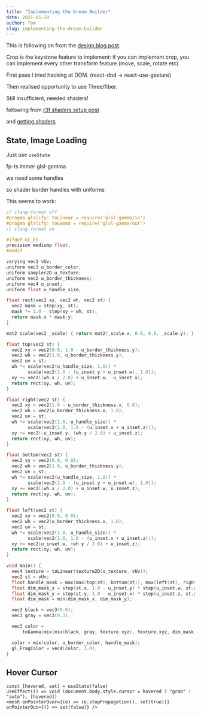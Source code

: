 ```yaml
---
title: "Implementing the Dream Builder"
date: 2021-05-28
author: Tom
slug: implementing-the-dream-builder
---
```


This is following on from the [design blog post]().

Crop is the keystone feature to implement: if you can implement crop, you can
implement every other transform feature (move, scale, rotate etc)

First pass I tried hacking at DOM. (react-dnd -> react-use-gesture)

Then realised opportunity to use Three/fiber.

Still insufficient, needed shaders!

following from [r3f shaders setup post](/blog/react-three-fiber-shaders-setup)

and [getting shaders](/blog/getting-shaders)

## State, Image Loading

Just use `useState`

fp-ts immer glsl-gamma

we need some handles

so shader border handles with uniforms

This seems to work:

```cpp
// clang-format off
#pragma glslify: toLinear = require('glsl-gamma/in')
#pragma glslify: toGamma = require('glsl-gamma/out')
// clang-format on

#ifdef GL_ES
precision mediump float;
#endif

varying vec2 vUv;
uniform vec3 u_border_color;
uniform sampler2D u_texture;
uniform vec2 u_border_thickness;
uniform vec4 u_inset;
uniform float u_handle_size;

float rect(vec2 xy, vec2 wh, vec2 st) {
  vec2 mask = step(xy, st);
  mask *= 1.0 - step(xy + wh, st);
  return mask.x * mask.y;
}

mat2 scale(vec2 _scale) { return mat2(_scale.x, 0.0, 0.0, _scale.y); }

float top(vec2 st) {
  vec2 xy = vec2(0.0, 1.0 - u_border_thickness.y);
  vec2 wh = vec2(1.0, u_border_thickness.y);
  vec2 uv = st;
  wh *= scale(vec2(u_handle_size, 1.0)) *
        scale(vec2(1.0 - (u_inset.y + u_inset.w), 1.0));
  xy += vec2((wh.x / 2.0) + u_inset.w, -u_inset.x);
  return rect(xy, wh, uv);
}

float right(vec2 st) {
  vec2 xy = vec2(1.0 - u_border_thickness.x, 0.0);
  vec2 wh = vec2(u_border_thickness.x, 1.0);
  vec2 uv = st;
  wh *= scale(vec2(1.0, u_handle_size)) *
        scale(vec2(1.0, 1.0 - (u_inset.x + u_inset.z)));
  xy += vec2(-u_inset.y, (wh.y / 2.0) + u_inset.z);
  return rect(xy, wh, uv);
}

float bottom(vec2 st) {
  vec2 xy = vec2(0.0, 0.0);
  vec2 wh = vec2(1.0, u_border_thickness.y);
  vec2 uv = st;
  wh *= scale(vec2(u_handle_size, 1.0)) *
        scale(vec2(1.0 - (u_inset.y + u_inset.w), 1.0));
  xy += vec2((wh.x / 2.0) + u_inset.w, u_inset.z);
  return rect(xy, wh, uv);
}

float left(vec2 st) {
  vec2 xy = vec2(0.0, 0.0);
  vec2 wh = vec2(u_border_thickness.x, 1.0);
  vec2 uv = st;
  wh *= scale(vec2(1.0, u_handle_size)) *
        scale(vec2(1.0, 1.0 - (u_inset.x + u_inset.z)));
  xy += vec2(u_inset.w, (wh.y / 2.0) + u_inset.z);
  return rect(xy, wh, uv);
}

void main() {
  vec4 texture = toLinear(texture2D(u_texture, vUv));
  vec2 st = vUv;
  float handle_mask = max(max(top(st), bottom(st)), max(left(st), right(st)));
  float dim_mask_x = step(st.x, 1.0 - u_inset.y) * step(u_inset.w, st.x);
  float dim_mask_y = step(st.y, 1.0 - u_inset.x) * step(u_inset.z, st.y);
  float dim_mask = min(dim_mask_x, dim_mask_y);

  vec3 black = vec3(0.0);
  vec3 gray = vec3(0.3);

  vec3 color =
      toGamma(mix(mix(black, gray, texture.xyz), texture.xyz, dim_mask));

  color = mix(color, u_border_color, handle_mask);
  gl_FragColor = vec4(color, 1.0);
}
```

## Hover Cursor

```tsx
const [hovered, set] = useState(false)
useEffect(() => void (document.body.style.cursor = hovered ? "grab" : "auto"), [hovered])
<mesh onPointerOver={(e) => (e.stopPropagation(), set(true))} onPointerOut={() => set(false)} />
```
